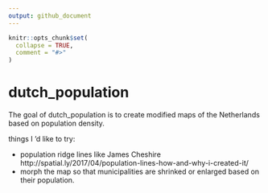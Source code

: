 ```yaml
---
output: github_document
---
```


<!-- README.md is generated from README.Rmd. Please edit that file -->

```r
knitr::opts_chunk$set(
  collapse = TRUE,
  comment = "#>"
)
```

# dutch_population

The goal of dutch_population is to create modified maps of the Netherlands based on population density.

things I 'd like to try:

* population ridge lines like James Cheshire http://spatial.ly/2017/04/population-lines-how-and-why-i-created-it/
* morph the map so that municipalities are shrinked or enlarged based on their population.

